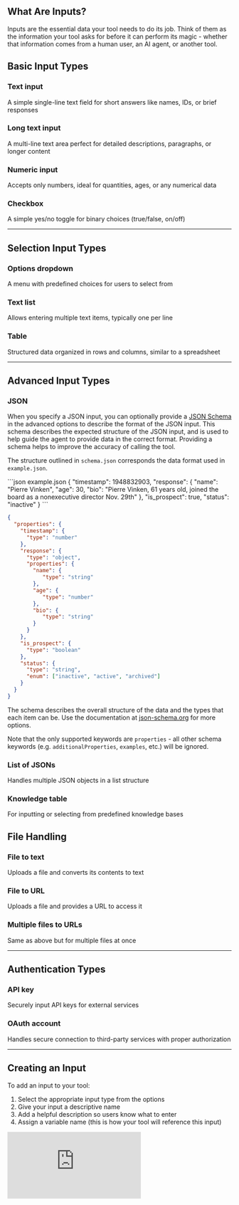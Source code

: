 ## What Are Inputs?

Inputs are the essential data your tool needs to do its job. Think of them as the information your tool asks for before it can perform its magic - whether that information comes from a human user, an AI agent, or another tool.


## Basic Input Types

### Text input

A simple single-line text field for short answers like names, IDs, or brief responses

### Long text input
A multi-line text area perfect for detailed descriptions, paragraphs, or longer content

### Numeric input
Accepts only numbers, ideal for quantities, ages, or any numerical data

### Checkbox
A simple yes/no toggle for binary choices (true/false, on/off)

---

## Selection Input Types

### Options dropdown
A menu with predefined choices for users to select from

### Text list
Allows entering multiple text items, typically one per line

### Table
Structured data organized in rows and columns, similar to a spreadsheet

---

## Advanced Input Types

### JSON

When you specify a JSON input, you can optionally provide a [JSON Schema](https://json-schema.org/) in the advanced options to describe the format of the JSON input. This schema describes the expected structure of the JSON input, and is used to help guide the agent to provide data in the correct format. Providing a schema helps to improve the accuracy of calling the tool.

<Tip>The structure outlined in `schema.json` corresponds the data format used in `example.json`.</Tip>

<CodeGroup>
```json example.json
{
  "timestamp": 1948832903,
  "response": {
    "name": "Pierre Vinken",
    "age": 30,
    "bio": "Pierre Vinken, 61 years old, joined the board as a nonexecutive director Nov. 29th"
  },
  "is_prospect": true,
  "status": "inactive"
}
```

```json schema.json
{
  "properties": {
    "timestamp": {
      "type": "number"
    },
    "response": {
      "type": "object",
      "properties": {
        "name": {
           "type": "string"
        },
        "age": {
           "type": "number"
        },
        "bio": {
           "type": "string"
        }
      }
    },
    "is_prospect": {
      "type": "boolean"
    },
    "status": {
      "type": "string",
      "enum": ["inactive", "active", "archived"]
    }
  }
}
```
</CodeGroup>


The schema describes the overall structure of the data and the types that each item can be. Use the documentation at [json-schema.org](https://json-schema.org/) for more options.

<Warning> Note that the only supported keywords are `properties` - all other schema keywords (e.g. `additionalProperties`, `examples`, etc.) will be ignored.</Warning>

### List of JSONs 

Handles multiple JSON objects in a list structure

### Knowledge table 
For inputting or selecting from predefined knowledge bases

## File Handling

### File to text
Uploads a file and converts its contents to text

### File to URL
Uploads a file and provides a URL to access it


### Multiple files to URLs
Same as above but for multiple files at once

---

## Authentication Types

### API key 
Securely input API keys for external services

### OAuth account 
Handles secure connection to third-party services with proper authorization

---

## Creating an Input

To add an input to your tool:

1. Select the appropriate input type from the options
2. Give your input a descriptive name
3. Add a helpful description so users know what to enter
4. Assign a variable name (this is how your tool will reference this input)

<div
  style={{
    width: '100%',
    position: 'relative',
    paddingTop: '56.25%',
  }}>
  <iframe
    src="https://app.supademo.com/embed/cm7odo9p804twhilgfbik61s9"
    frameBorder="0"
    title="Build an AI agent from scratch in Relevance AI"
    allow="clipboard-write"
    webkitallowfullscreen="true"
    mozallowfullscreen="true"
    allowfullscreen
    style={{
      position: 'absolute',
      top: 0,left: 0, width: '100%', height: '100%',
      border: '3px solid #5E43CE',
      borderRadius: '10px',
    }}/>
</div>

---

## Using Default Values as Constants

Default values are pre-filled inputs that make your tools more efficient and easier to use.

### Why Use Default Values?

* **Create constants** - Set values that stay the same across multiple runs (API endpoints, base URLs)
* **Provide examples** - Show realistic sample data to demonstrate how the tool works
* **Save time** - Pre-fill common inputs to reduce repetitive typing and potential errors

### How to Set Default Values

1. Find the input field you want to set a default for
2. Enter your desired default value
3. Click "Set value as default"

Once set, these values will automatically appear whenever the tool runs, unless specifically changed by the user.

<div
  style={{
    width: '100%',
    position: 'relative',
    paddingTop: '56.25%',
  }}>
  <iframe
    src="https://app.supademo.com/embed/cm7odwauv04ythilgyr06b9m2"
    frameBorder="0"
    title="Build an AI agent from scratch in Relevance AI"
    allow="clipboard-write"
    webkitallowfullscreen="true"
    mozallowfullscreen="true"
    allowfullscreen
    style={{
      position: 'absolute',
      top: 0,left: 0, width: '100%', height: '100%',
      border: '3px solid #5E43CE',
      borderRadius: '10px',
    }}/>
</div>